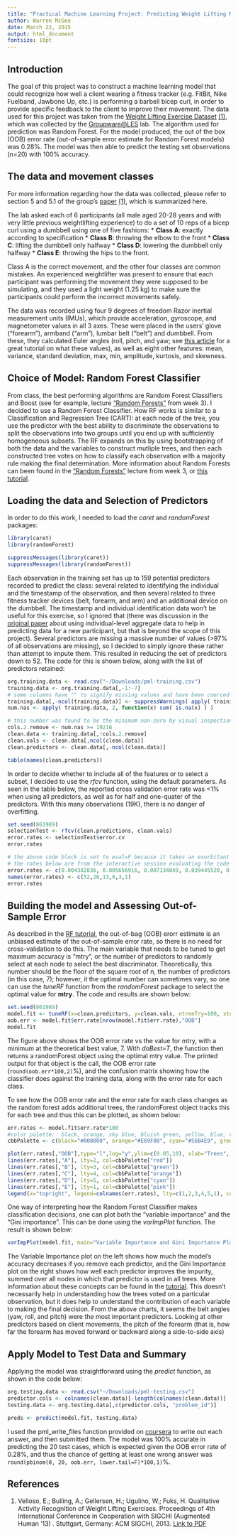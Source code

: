 ```yaml
---
title: "Practical Machine Learning Project: Predicting Weight Lifting Movements"
author: Warren McGee
date: March 22, 2015
output: html_document
fontsize: 10pt
---
```


## Introduction

The goal of this project was to construct a machine learning model that could recognize how well a client wearing a fitness tracker (e.g. FitBit, Nike Fuelband, Jawbone Up, etc.) is performing a barbell bicep curl, in order to provide specific feedback to the client to improve their movement. The data used for this project was taken from the [Weight Lifting Exercise Dataset][1] [(1)](#refs), which was collected by the [Groupware@LES][2] lab. The algorithm used for prediction was Random Forest. For the model produced, the out of the box (OOB) error rate (out-of-sample error estimate for Random Forest models) was 0.28%. The model was then able to predict the testing set observations (n=20) with 100% accuracy.

## The data and movement classes

For more information regarding how the data was collected, please refer to section 5 and 5.1 of the group's [paper][3] [(1)](#refs), which is summarized here.  

The lab asked each of 6 participants (all male aged 20-28 years and with very little previous weightlifting experience) to do a set of 10 reps of a bicep curl using a dumbbell using one of five fashions: 
* **Class A**: exactly according to specification
* **Class B**: throwing the elbow to the front
* **Class C**: lifting the dumbbell only halfway
* **Class D**: lowering the dumbbell only halfway
* **Class E**: throwing the hips to the front. 

Class A is the correct movement, and the other four classes are common mistakes. An experienced weightlifter was present to ensure that each participant was performing the movement they were supposed to be simulating, and they used a light weight (1.25 kg) to make sure the participants could perform the incorrect movements safely.  

The data was recorded using four 9 degrees of freedom Razor inertial measurement units (IMUs), which provide acceleration, gyroscope, and magnetometer values in all 3 axes. These were placed in the users' glove ("forearm"), armband ("arm"), lumbar belt ("belt") and dumbbell. From these, they calculated Euler angles (roll, pitch, and yaw; see [this article][9] for a great tutorial on what these values), as well as eight other features: mean, variance, standard deviation, max, min, amplitude, kurtosis, and skewness.    

## Choice of Model: Random Forest Classifier

From class, the best performing algorithms are Random Forest Classifiers and Boost (see for example, lecture ["Random Forests"][4] from week 3). I decided to use a Random Forest Classifier. How RF works is similar to a Classification and Regression Tree (CART): at each node of the tree, you use the predictor with the best ability to discriminate the observations to split the observations into two groups until you end up with sufficiently homogeneous subsets. The RF expands on this by using bootstrapping of both the data and the variables to construct mutliple trees, and then each constructed tree votes on how to classify each observation with a majority rule making the final determination. More information about Random Forests can been found in the ["Random Forests"][4] lecture from week 3, or [this tutorial][5]. 

## Loading the data and Selection of Predictors

In order to do this work, I needed to load the *caret* and *randomForest* packages:

```r
library(caret)
library(randomForest)
```

```r
suppressMessages(library(caret))
suppressMessages(library(randomForest))
```

Each observation in the training set has up to 159 potential predictors recorded to predict the class: several related to identifying the individual and the timestamp of the observation, and then several related to three fitness tracker devices (belt, forearm, and arm) and an additional device on the dumbbell. The timestamp and individual identification data won't be useful for this exercise, so I ignored that (there was discussion in the [original paper][3] about using individual-level aggregate data to help in predicting data for a new participant, but that is beyond the scope of this project). Several predictors are missing a massive number of values (>97% of all observations are missing), so I decided to simply ignore these rather than attempt to impute them. This resulted in reducing the set of predictors down to 52. The code for this is shown below, along with the list of predictors retained:

```r
org.training.data <- read.csv("~/Downloads/pml-training.csv")
training.data <- org.training.data[,-1:-7]
# some columns have "" to signify missing values and have been coerced to NA, generating warnings
training.data[,-ncol(training.data)] <- suppressWarnings( apply( training.data[,-ncol(training.data)], 2, function(x) as.numeric(x) ) )
num.nas <- apply( training.data, 2, function(x) sum( is.na(x) ) )

# this number was found to be the minimum non-zero by visual inspection of num.nas
cols.2.remove <- num.nas >= 19216
clean.data <- training.data[,!cols.2.remove]
clean.vals <- clean.data[,ncol(clean.data)]
clean.predictors <- clean.data[,-ncol(clean.data)]

table(names(clean.predictors))
```

In order to decide whether to include all of the features or to select a subset, I decided to use the *rfcv* function, using the default parameters. As seen in the table below, the reported cross validation error rate was <1% when using all predictors, as well as for half and one-quater of the predictors. With this many observations (19K), there is no danger of overfitting.

```r
set.seed(861989)
selectionTest <- rfcv(clean.predictions, clean.vals)
error.rates <- selectionTest$error.cv
error.rates
```

```r
# the above code block is set to eval=F because it takes an exorbitant amount of time on my computer
# the rates below are from the interactive session evaluating the code above using the same seed
error.rates <- c(0.004382836, 0.005656916, 0.007134849, 0.039445520, 0.108500663, 0.593823260)
names(error.rates) <- c(52,26,13,6,3,1)
error.rates
```

## Building the model and Assessing Out-of-Sample Error

As described in the [RF tutorial][6], the out-of-bag (OOB) erorr estimate is an unbiased estimate of the out-of-sample error rate, so there is no need for cross-validation to do this. The main variable that needs to be tuned to get maximum accuracy is "mtry", or the number of predictors to randomly select at each node to select the best discriminator. Theoretically, this number should be the floor of the square root of n, the number of predictors (in this case, 7); however, it the optimal number can sometimes vary, so one can use the *tuneRF* function from the *randomForest* package to select the optimal value for **mtry**. The code and results are shown below:

```r
set.seed(861989)
model.fit <- tuneRF(x=clean.predictors, y=clean.vals, ntreeTry=100, stepFactor=1.5, doBest=T, importance=T)
oob.err <- model.fit$err.rate[nrow(model.fit$err.rate),"OOB"]
model.fit
```

The figure above shows the OOB error rate vs the value for mtry, with a minimum at the theoretical best value, 7. With *doBest=T*, the function then returns a randomForest object using the optimal mtry value. The printed output for that object is the call, the OOB error rate (`round(oob.err*100,2)`%), and the confusion matrix showing how the classifier does against the training data, along with the error rate for each class.

To see how the OOB error rate and the error rate for each class changes as the random forest adds additional trees, the randomForest object tracks this for each tree and thus this can be plotted, as shown below:

```r
err.rates <- model.fit$err.rate*100
#color palette:  black, orange,	sky blue, bluish green, yellow, blue, vermillion, pink
cbbPalette <- c(black="#000000", orange="#E69F00", cyan="#56B4E9", green="#009E73", yellow="#F0E442", blue="#0072B2", red="#D55E00", pink="#CC79A7")

plot(err.rates[,"OOB"],type="l",log="y",ylim=c(0.05,10), xlab="Trees", ylab="Error Rate (%)", main="Out of the Box and Class Error Rates")
lines(err.rates[,"A"], lty=2, col=cbbPalette["red"])
lines(err.rates[,"B"], lty=3, col=cbbPalette["green"])
lines(err.rates[,"C"], lty=4, col=cbbPalette["orange"])
lines(err.rates[,"D"], lty=5, col=cbbPalette["cyan"])
lines(err.rates[,"E"], lty=1, col=cbbPalette["pink"])
legend(x="topright", legend=colnames(err.rates), lty=c(1,2,3,4,5,1), col=c(cbbPalette["black"], cbbPalette["red"], cbbPalette["green"], cbbPalette["orange"], cbbPalette["cyan"], cbbPalette["pink"]))
```

One way of interpreting how the Random Forest Classifier makes classification decisions, one can plot both the "variable importance" and the "Gini importance". This can be done using the *varImpPlot* function. The result is shown below:

```r
varImpPlot(model.fit, main="Variable Importance and Gini Importance Plots")
```

The Variable Importance plot on the left shows how much the model's accuracy decreases if you remove each predictor, and the Gini Importance plot on the right shows how well each predictor improves the impurity, summed over all nodes in which that predictor is used in all trees. More information about these concepts can be found in the [tutorial][7]. This doesn't necessarily help in understanding how the trees voted on a particular observation, but it does help to understand the contribution of each variable to making the final decision. From the above charts, it seems the belt angles (yaw, roll, and pitch) were the most important predictors. Looking at other predictors based on client movements, the pitch of the forearm (that is, how far the forearm has moved forward or backward along a side-to-side axis)

## Apply Model to Test Data and Summary

Applying the model was straightforward using the *predict* function, as shown in the code below:

```r
org.testing.data <- read.csv("~/Downloads/pml-testing.csv")
predictor.cols <- colnames(clean.data)[-length(colnames(clean.data))]
testing.data <- org.testing.data[,c(predictor.cols, "problem_id")]

preds <- predict(model.fit, testing.data)
```

I used the pml_write_files function provided on [coursera][8] to write out each answer, and then submitted them. The model was 100% accurate in predicting the 20 test cases, which is expected given the OOB error rate of 0.28%, and thus the chance of getting at least one wrong answer was `round(pbinom(0, 20, oob.err, lower.tail=F)*100,1)`%.

## References<a name="refs"></a>

(1) Velloso, E.; Bulling, A.; Gellersen, H.; Ugulino, W.; Fuks, H. Qualitative Activity Recognition of Weight Lifting Exercises. Proceedings of 4th International Conference in Cooperation with SIGCHI (Augmented Human '13) . Stuttgart, Germany: ACM SIGCHI, 2013. [Link to PDF][3]

[1]: http://groupware.les.inf.puc-rio.br/har#weight_lifting_exercises "WLE Dataset"
[2]: http://groupware.les.inf.puc-rio.br/har "HAR Project"
[3]: http://groupware.les.inf.puc-rio.br/public/papers/2013.Velloso.QAR-WLE.pdf "Paper"
[4]: https://class.coursera.org/predmachlearn-012/lecture "Video Lectures"
[5]: http://www.stat.berkeley.edu/%7Ebreiman/RandomForests/cc_home.htm "RF Tutorial"
[6]: http://www.stat.berkeley.edu/%7Ebreiman/RandomForests/cc_home.htm#ooberr "OOB Error"
[7]: http://www.stat.berkeley.edu/%7Ebreiman/RandomForests/cc_home.htm#varimp "VarImp"
[8]: https://class.coursera.org/predmachlearn-012/assignment/view?assignment_id=5 "SubmitCode"
[9]: https://howthingsfly.si.edu/flight-dynamics/roll-pitch-and-yaw "Angles"